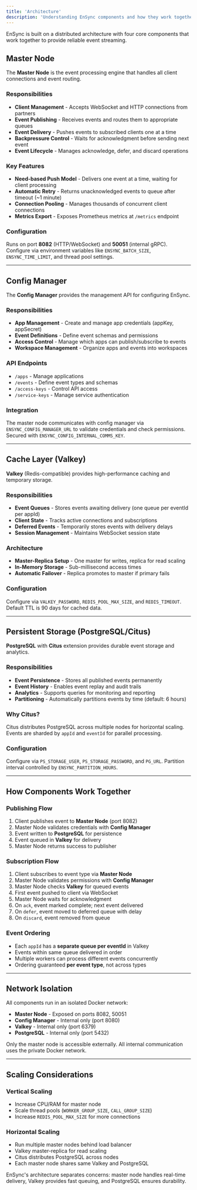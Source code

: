 ```yaml
---
title: 'Architecture'
description: 'Understanding EnSync components and how they work together'
---
```


EnSync is built on a distributed architecture with four core components that work together to provide reliable event streaming.

## Master Node

The **Master Node** is the event processing engine that handles all client connections and event routing.

### Responsibilities

- **Client Management** - Accepts WebSocket and HTTP connections from partners
- **Event Publishing** - Receives events and routes them to appropriate queues
- **Event Delivery** - Pushes events to subscribed clients one at a time
- **Backpressure Control** - Waits for acknowledgment before sending next event
- **Event Lifecycle** - Manages acknowledge, defer, and discard operations

### Key Features

- **Need-based Push Model** - Delivers one event at a time, waiting for client processing
- **Automatic Retry** - Returns unacknowledged events to queue after timeout (~1 minute)
- **Connection Pooling** - Manages thousands of concurrent client connections
- **Metrics Export** - Exposes Prometheus metrics at `/metrics` endpoint

### Configuration

Runs on port **8082** (HTTP/WebSocket) and **50051** (internal gRPC). Configure via environment variables like `ENSYNC_BATCH_SIZE`, `ENSYNC_TIME_LIMIT`, and thread pool settings.

---

## Config Manager

The **Config Manager** provides the management API for configuring EnSync.

### Responsibilities

- **App Management** - Create and manage app credentials (appKey, appSecret)
- **Event Definitions** - Define event schemas and permissions
- **Access Control** - Manage which apps can publish/subscribe to events
- **Workspace Management** - Organize apps and events into workspaces

### API Endpoints

- `/apps` - Manage applications
- `/events` - Define event types and schemas
- `/access-keys` - Control API access
- `/service-keys` - Manage service authentication

### Integration

The master node communicates with config manager via `ENSYNC_CONFIG_MANAGER_URL` to validate credentials and check permissions. Secured with `ENSYNC_CONFIG_INTERNAL_COMMS_KEY`.

---

## Cache Layer (Valkey)

**Valkey** (Redis-compatible) provides high-performance caching and temporary storage.

### Responsibilities

- **Event Queues** - Stores events awaiting delivery (one queue per eventId per appId)
- **Client State** - Tracks active connections and subscriptions
- **Deferred Events** - Temporarily stores events with delivery delays
- **Session Management** - Maintains WebSocket session state

### Architecture

- **Master-Replica Setup** - One master for writes, replica for read scaling
- **In-Memory Storage** - Sub-millisecond access times
- **Automatic Failover** - Replica promotes to master if primary fails

### Configuration

Configure via `VALKEY_PASSWORD`, `REDIS_POOL_MAX_SIZE`, and `REDIS_TIMEOUT`. Default TTL is 90 days for cached data.

---

## Persistent Storage (PostgreSQL/Citus)

**PostgreSQL** with **Citus** extension provides durable event storage and analytics.

### Responsibilities

- **Event Persistence** - Stores all published events permanently
- **Event History** - Enables event replay and audit trails
- **Analytics** - Supports queries for monitoring and reporting
- **Partitioning** - Automatically partitions events by time (default: 6 hours)

### Why Citus?

Citus distributes PostgreSQL across multiple nodes for horizontal scaling. Events are sharded by `appId` and `eventId` for parallel processing.

### Configuration

Configure via `PS_STORAGE_USER`, `PS_STORAGE_PASSWORD`, and `PG_URL`. Partition interval controlled by `ENSYNC_PARTITION_HOURS`.

---

## How Components Work Together

### Publishing Flow

1. Client publishes event to **Master Node** (port 8082)
2. Master Node validates credentials with **Config Manager**
3. Event written to **PostgreSQL** for persistence
4. Event queued in **Valkey** for delivery
5. Master Node returns success to publisher

### Subscription Flow

1. Client subscribes to event type via **Master Node**
2. Master Node validates permissions with **Config Manager**
3. Master Node checks **Valkey** for queued events
4. First event pushed to client via WebSocket
5. Master Node waits for acknowledgment
6. On `ack`, event marked complete; next event delivered
7. On `defer`, event moved to deferred queue with delay
8. On `discard`, event removed from queue

### Event Ordering

- Each `appId` has a **separate queue per eventId** in Valkey
- Events within same queue delivered in order
- Multiple workers can process different events concurrently
- Ordering guaranteed **per event type**, not across types

---

## Network Isolation

All components run in an isolated Docker network:

- **Master Node** - Exposed on ports 8082, 50051
- **Config Manager** - Internal only (port 8080)
- **Valkey** - Internal only (port 6379)
- **PostgreSQL** - Internal only (port 5432)

Only the master node is accessible externally. All internal communication uses the private Docker network.

---

## Scaling Considerations

### Vertical Scaling

- Increase CPU/RAM for master node
- Scale thread pools (`WORKER_GROUP_SIZE`, `CALL_GROUP_SIZE`)
- Increase `REDIS_POOL_MAX_SIZE` for more connections

### Horizontal Scaling

- Run multiple master nodes behind load balancer
- Valkey master-replica for read scaling
- Citus distributes PostgreSQL across nodes
- Each master node shares same Valkey and PostgreSQL

<Info>
EnSync's architecture separates concerns: master node handles real-time delivery, Valkey provides fast queuing, and PostgreSQL ensures durability.
</Info>
